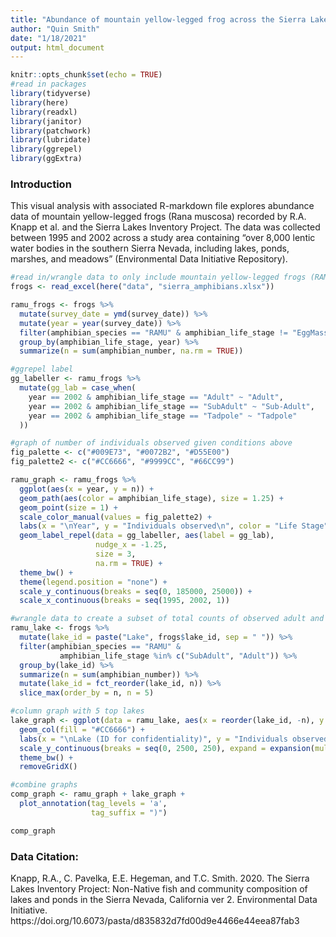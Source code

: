 ```yaml
---
title: "Abundance of mountain yellow-legged frog across the Sierra Lakes"
author: "Quin Smith"
date: "1/18/2021"
output: html_document
---
```


```r
knitr::opts_chunk$set(echo = TRUE)
#read in packages
library(tidyverse)
library(here)
library(readxl)
library(janitor)
library(patchwork)
library(lubridate)
library(ggrepel)
library(ggExtra)
```

### Introduction
This visual analysis with associated R-markdown file explores abundance data of mountain yellow-legged frogs (Rana muscosa) recorded by R.A. Knapp et al. and the Sierra Lakes Inventory Project.  The data was collected between 1995 and 2002 across a study area containing "over 8,000 lentic water bodies in the southern Sierra Nevada, including lakes, ponds, marshes, and meadows" (Environmental Data Initiative Repository).

```r
#read in/wrangle data to only include mountain yellow-legged frogs (RAMU) across all water bodies by life stage and year, excluding 'EggMass'
frogs <- read_excel(here("data", "sierra_amphibians.xlsx"))

ramu_frogs <- frogs %>% 
  mutate(survey_date = ymd(survey_date)) %>% 
  mutate(year = year(survey_date)) %>% 
  filter(amphibian_species == "RAMU" & amphibian_life_stage != "EggMass") %>% 
  group_by(amphibian_life_stage, year) %>% 
  summarize(n = sum(amphibian_number, na.rm = TRUE))

#ggrepel label
gg_labeller <- ramu_frogs %>% 
  mutate(gg_lab = case_when(
    year == 2002 & amphibian_life_stage == "Adult" ~ "Adult",
    year == 2002 & amphibian_life_stage == "SubAdult" ~ "Sub-Adult",
    year == 2002 & amphibian_life_stage == "Tadpole" ~ "Tadpole"
  ))

#graph of number of individuals observed given conditions above
fig_palette <- c("#009E73", "#0072B2", "#D55E00")
fig_palette2 <- c("#CC6666", "#9999CC", "#66CC99")
```

```r
ramu_graph <- ramu_frogs %>% 
  ggplot(aes(x = year, y = n)) +
  geom_path(aes(color = amphibian_life_stage), size = 1.25) +
  geom_point(size = 1) +
  scale_color_manual(values = fig_palette2) +
  labs(x = "\nYear", y = "Individuals observed\n", color = "Life Stage" ) +
  geom_label_repel(data = gg_labeller, aes(label = gg_lab),
                   nudge_x = -1.25,
                   size = 3,
                   na.rm = TRUE) +
  theme_bw() +
  theme(legend.position = "none") +
  scale_y_continuous(breaks = seq(0, 185000, 25000)) +
  scale_x_continuous(breaks = seq(1995, 2002, 1))
```  

```r
#wrangle data to create a subset of total counts of observed adult and subadult RAMU by lake, 5 top lakes (in observations)
ramu_lake <- frogs %>% 
  mutate(lake_id = paste("Lake", frogs$lake_id, sep = " ")) %>% 
  filter(amphibian_species == "RAMU" & 
           amphibian_life_stage %in% c("SubAdult", "Adult")) %>% 
  group_by(lake_id) %>% 
  summarize(n = sum(amphibian_number)) %>% 
  mutate(lake_id = fct_reorder(lake_id, n)) %>% 
  slice_max(order_by = n, n = 5)

#column graph with 5 top lakes
lake_graph <- ggplot(data = ramu_lake, aes(x = reorder(lake_id, -n), y = n)) +
  geom_col(fill = "#CC6666") +
  labs(x = "\nLake (ID for confidentiality)", y = "Individuals observed\n") +
  scale_y_continuous(breaks = seq(0, 2500, 250), expand = expansion(mult = c(0, .1))) +
  theme_bw() +
  removeGridX()
```

```r
#combine graphs
comp_graph <- ramu_graph + lake_graph +
  plot_annotation(tag_levels = 'a',
                  tag_suffix = ")")

comp_graph
```

### Data Citation:

Knapp, R.A., C. Pavelka, E.E. Hegeman, and T.C. Smith. 2020. The Sierra Lakes Inventory Project: Non-Native fish and community composition of lakes and ponds in the Sierra Nevada, California ver 2. Environmental Data Initiative. https://doi.org/10.6073/pasta/d835832d7fd00d9e4466e44eea87fab3





















